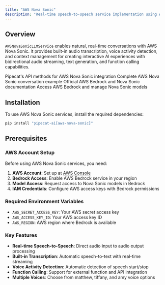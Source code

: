 ```yaml
---
title: "AWS Nova Sonic"
description: "Real-time speech-to-speech service implementation using AWS Nova Sonic"
---
```


## Overview

`AWSNovaSonicLLMService` enables natural, real-time conversations with AWS Nova Sonic. It provides built-in audio transcription, voice activity detection, and context management for creating interactive AI experiences with bidirectional audio streaming, text generation, and function calling capabilities.

<CardGroup cols={2}>
  <Card
    title="AWS Nova Sonic API Reference"
    icon="code"
    href="https://reference-server.pipecat.ai/en/latest/api/pipecat.services.aws.nova_sonic.llm.html"
  >
    Pipecat's API methods for AWS Nova Sonic integration
  </Card>
  <Card
    title="Example Implementation"
    icon="play"
    href="https://github.com/pipecat-ai/pipecat/blob/main/examples/foundational/40-aws-nova-sonic.py"
  >
    Complete AWS Nova Sonic conversation example
  </Card>
  <Card
    title="AWS Bedrock Documentation"
    icon="book"
    href="https://docs.aws.amazon.com/bedrock/"
  >
    Official AWS Bedrock and Nova Sonic documentation
  </Card>
  <Card
    title="AWS Console"
    icon="external-link"
    href="https://console.aws.amazon.com/bedrock/"
  >
    Access AWS Bedrock and manage Nova Sonic models
  </Card>
</CardGroup>

## Installation

To use AWS Nova Sonic services, install the required dependencies:

```bash
pip install "pipecat-ai[aws-nova-sonic]"
```

## Prerequisites

### AWS Account Setup

Before using AWS Nova Sonic services, you need:

1. **AWS Account**: Set up at [AWS Console](https://console.aws.amazon.com/)
2. **Bedrock Access**: Enable AWS Bedrock service in your region
3. **Model Access**: Request access to Nova Sonic models in Bedrock
4. **IAM Credentials**: Configure AWS access keys with Bedrock permissions

### Required Environment Variables

- `AWS_SECRET_ACCESS_KEY`: Your AWS secret access key
- `AWS_ACCESS_KEY_ID`: Your AWS access key ID
- `AWS_REGION`: AWS region where Bedrock is available

### Key Features

- **Real-time Speech-to-Speech**: Direct audio input to audio output processing
- **Built-in Transcription**: Automatic speech-to-text with real-time streaming
- **Voice Activity Detection**: Automatic detection of speech start/stop
- **Function Calling**: Support for external function and API integration
- **Multiple Voices**: Choose from matthew, tiffany, and amy voice options
